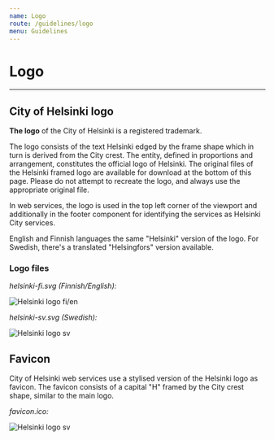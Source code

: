 ```yaml
---
name: Logo
route: /guidelines/logo
menu: Guidelines
---
```


# Logo

---

## City of Helsinki logo

**The logo** of the City of Helsinki is a registered trademark.

The logo consists of the text Helsinki edged by the frame shape which in turn is derived from the City crest. The entity, defined in proportions and arrangement, constitutes the official logo of Helsinki. The original files of the Helsinki framed logo are available for download at the bottom of this page. Please do not attempt to recreate the logo, and always use the appropriate original file.

In web services, the logo is used in the top left corner of the viewport and additionally in the footer component for identifying the services as Helsinki City services.

English and Finnish languages the same "Helsinki" version of the logo. For Swedish, there's a translated "Helsingfors" version available.

### Logo files

_helsinki-fi.svg (Finnish/English):_

![Helsinki logo fi/en](../../static/helsinki-fi.svg)

_helsinki-sv.svg (Swedish):_

![Helsinki logo sv](../../static/helsinki-sv.svg)

## Favicon

City of Helsinki web services use a stylised version of the Helsinki logo as favicon. The favicon consists of a capital "H" framed by the City crest shape, similar to the main logo.

_favicon.ico:_

![Helsinki logo sv](../../static/favicon.ico)

